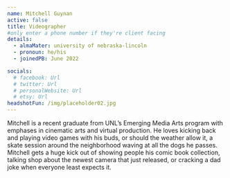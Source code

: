 ```yaml
---
name: Mitchell Guynan
active: false
title: Videographer
#only enter a phone number if they're client facing
details:
  - almaMater: university of nebraska-lincoln
  - pronoun: he/his
  - joinedPB: June 2022

socials:
  # facebook: Url
  # twitter: Url
  # personalWebsite: Url
  # etsy: Url
headshotFun: /img/placeholder02.jpg
---
```


Mitchell is a recent graduate from UNL’s Emerging Media Arts program with emphases in cinematic arts and virtual production. He loves kicking back and playing video games with his buds, or should the weather allow it, a skate session around the neighborhood waving at all the dogs he passes. Mitchell gets a huge kick out of showing people his comic book collection, talking shop about the newest camera that just released, or cracking a dad joke when everyone least expects it.
